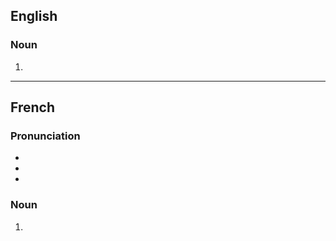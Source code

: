 {{also|ambiancés}}

==English==

===Noun===
{{head|en|noun form}}

# {{plural of|en|ambiance}}

----

==French==

===Pronunciation===
* {{fr-IPA}}
* {{homophones|fr|ambiance|ambiancent}}
* {{hyphenation|fr|am|biances}}

===Noun===
{{head|fr|noun form|g=f}}

# {{plural of|fr|ambiance}}